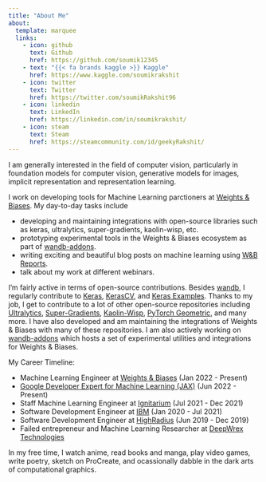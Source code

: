 ```yaml
---
title: "About Me"
about:
  template: marquee
  links:
    - icon: github
      text: Github
      href: https://github.com/soumik12345
    - text: "{{< fa brands kaggle >}} Kaggle"
      href: https://www.kaggle.com/soumikrakshit
    - icon: twitter
      text: Twitter
      href: https://twitter.com/soumikRakshit96
    - icon: linkedin
      text: LinkedIn
      href: https://linkedin.com/in/soumikrakshit/
    - icon: steam
      text: Steam
      href: https://steamcommunity.com/id/geekyRakshit/
---
```


I am generally interested in the field of computer vision, particularly in foundation models for computer vision, generative models
for images, implicit representation and representation learning.

I work on developing tools for Machine Learning parctioners at [Weights & Biases](https://wandb.ai/site). My day-to-day tasks include

* developing and maintaining integrations with open-source libraries such as keras, ultralytics, super-gradients, kaolin-wisp, etc.
* prototyping experimental tools in the Weights & Biases ecosystem as part of [wandb-addons](https://github.com/soumik12345/wandb-addons).
* writing exciting and beautiful blog posts on machine learning using [W&B Reports](https://docs.wandb.ai/guides/reports).
* talk about my work at different webinars.

I'm fairly active in terms of open-source contributions. Besides [wandb](https://github.com/wandb/wandb), I regularly contribute to
[Keras](https://github.com/keras-team/keras-core), [KerasCV](https://github.com/keras-team/keras-cv), and
[Keras Examples](https://github.com/keras-team/keras-io). Thanks to my job, I get to contribute to a lot of other open-source repositories
including [Ultralytics](https://github.com/ultralytics/ultralytics), [Super-Gradients](https://github.com/Deci-AI/super-gradients),
[Kaolin-Wisp](https://github.com/NVIDIAGameWorks/kaolin-wisp), [PyTorch Geometric](https://github.com/pyg-team/pytorch_geometric),
and many more. I have also developed and am maintaining the integrations of Weights & Biases with many of these repositories.
I am also actively working on [wandb-addons](https://github.com/soumik12345/wandb-addons) which hosts a set of experimental utilities
and integrations for Weights & Biases.

My Career Timeline:

* Machine Learning Engineer at [Weights & Biases](https://wandb.ai/site) (Jan 2022 - Present)
* [Google Developer Expert for Machine Learning (JAX)](https://g.dev/geekyrakshit) (Jun 2022 - Present)
* Staff Machine Learning Engineer at [Ignitarium](https://ignitarium.com/) (Jul 2021 - Dec 2021)
* Software Development Engineer at [IBM](https://www.ibm.com/in-en) (Jan 2020 - Jul 2021)
* Software Development Engineer at [HighRadius](https://www.highradius.com/) (Jun 2019 - Dec 2019)
* Failed entrepreneur and Machine Learning Researcher at [DeepWrex Technologies](https://www.linkedin.com/company/14586161/)

In my free time, I watch anime, read books and manga, play video games, write poetry, sketch on ProCreate, and ocassionally dabble in the
dark arts of computational graphics.
